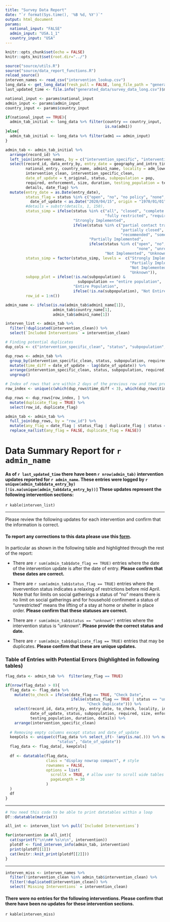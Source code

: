 ```yaml
---
title: "Survey Data Report"
date: "`r format(Sys.time(), '%B %d, %Y')`"
output: html_document
params:
  national_input: "FALSE"
  admin_input: "USA.1_1"
  country_input: "USA"
---
```


```r
knitr::opts_chunk$set(echo = FALSE)
knitr::opts_knit$set(root.dir="../")

```


```r
source("source/utils.R")
source("source/data_report_functions.R")
reload_source()
interven_names <- read_csv("intervention_lookup.csv")
long_data <- get_long_data(fresh_pull = FALSE, long_file_path = "generated_data/survey_data_long.csv", remove_names=TRUE)
last_updated_time <- file.info("generated_data/survey_data_long.csv")$mtime
```


```r

national_input <- params$national_input
admin_input <- params$admin_input
country_input <- params$country_input

if(national_input == TRUE){
  admin_tab_initial <- long_data %>% filter(country == country_input,
                                            is.na(adm1))
}else{
  admin_tab_initial <- long_data %>% filter(adm1 == admin_input)
}

admin_tab <- admin_tab_initial %>% 
  arrange(record_id) %>%
  left_join(interven_names, by = c("intervention_specific", "intervention")) %>%
  select(record_id, data_entry_by, entry_date = geography_and_intro_timestamp,
         national_entry, country_name, admin1_name, locality = adm_lowest,
         intervention_clean, intervention_specific_clean,
         date_of_update = t_original, status, subpopulation = pop,
         required, enforcement, size, duration, testing_population = test_pop,
         details, date_flag) %>%
  mutate(entry_date = as.Date(entry_date),
         status_flag = status %in% c("open", "no", "no policy", "none", "unrestricted") &
           date_of_update < as.Date("2020/04/15", origin = "1970/01/01"),
         #details = substr(details, 1, 150),
         status_simp = ifelse(status %in% c("all", "closed", "complete contact tracing",
                                            "fully restricted", "required", "yes"),
                              "Strongly Implemented",
                              ifelse(status %in% c("partial contact tracing",
                                                   "partially closed", "partially restricted",
                                                   "recommended", "some"),
                                     "Partially Implemented",
                                     ifelse(status %in% c("open", "no", "no policy",
                                                          "none", "unrestricted"),
                                            "Not Implemented", "Unknown"))),
         status_simp = factor(status_simp, levels =  c("Strongly Implemented",
                                                       "Partially Implemented",
                                                       "Not Implemented",
                                                       "Unknown")),
         subpop_plot = ifelse(!is.na(subpopulation) &
                                subpopulation == "entire population", 
                              "Entire Population",
                              ifelse(!is.na(subpopulation), "Not Entire Population", "NA")),
         row_id = 1:n())

admin_name <- ifelse(is.na(admin_tab$admin1_name[1]),
                     admin_tab$country_name[1],
                     admin_tab$admin1_name[1])

interven_list <- admin_tab %>%
  filter(!duplicated(intervention_clean)) %>%
  select(`Included Interventions` = intervention_clean)
```

```r

# Finding potential duplicates
dup_cols <- c("intervention_specific_clean", "status", "subpopulation", "required")

dup_rows <- admin_tab %>%
  group_by(intervention_specific_clean, status, subpopulation, required) %>%
  mutate(time_diff = date_of_update - lag(date_of_update)) %>%
  arrange(intervention_specific_clean, status, subpopulation, required) %>%
  ungroup()

# Index of rows that are within 2 days of the previous row and that previous row
row_index <- unique(c(which(dup_rows$time_diff < 3), which(dup_rows$time_diff < 3) - 1))

dup_rows <- dup_rows[row_index, ] %>%
  mutate(duplicate_flag = TRUE) %>%
  select(row_id, duplicate_flag)

admin_tab <- admin_tab %>%
  full_join(dup_rows, by = "row_id") %>%
  mutate(any_flag = date_flag | status_flag | duplicate_flag | status == "unknown") %>%
  replace_na(list(any_flag = FALSE, duplicate_flag = FALSE))
```



# Data Summary Report for `r admin_name`

#### As of `r last_updated_time` there have been `r nrow(admin_tab)` intervention updates reported for `r admin_name`. These entries were logged by `r unique(admin_tab$data_entry_by)[!is.na(unique(admin_tab$data_entry_by))]` These updates represent the following intervention sections:

`r kable(interven_list)`


***

Please review the following updates for each intervention and confirm that the information is correct.

#### To report any corrections to this data please use this [form](https://forms.gle/S4JEgrxjy4YKPBMo8).

In particular as shown in the following table and highlighted through the rest of the report:

* There are `r sum(admin_tab$date_flag == TRUE)` entries where the date of the intervention update is after the date of entry. **Please confirm that these dates are correct.**
    
* There are `r sum(admin_tab$status_flag == TRUE)` entries where the invervention status indicates a relaxing of restrictions before mid April. Note that for limits on social gatherings a status of "no" means there is no limit on social gatherings and for household confinment a status of "unrestricted" means the lifting of a stay at home or shelter in place order. **Please confirm that these statuses are correct.**

* There are `r sum(admin_tab$status == "unknown")` entries where the intervention status is "unknown". **Please provide the correct status and date.**

* There are `r sum(admin_tab$duplicate_flag == TRUE)` entries that may be duplicates. **Please confirm that these are unique updates.**


### Table of Entries with Potential Errors (highlighted in following tables)
```r
flag_data <- admin_tab %>%  filter(any_flag == TRUE)

if(nrow(flag_data) > 0){
  flag_data <- flag_data %>%
    mutate(to_check = ifelse(date_flag == TRUE, "Check Date",
                             ifelse(status_flag == TRUE | status == "unknown", "Check Status",
                                    "Check Duplicate"))) %>%
    select(record_id, data_entry_by, entry_date, to_check, locality, intervention_specific_clean,
           date_of_update, status, subpopulation, required, size, enforcement,
           testing_population, duration, details) %>%
    arrange(intervention_specific_clean)
  
  # Removing empty columns except status and date_of_update
  keepCols <- unique(c(flag_data %>% select_if(~ !any(is.na(.))) %>% names(),
                       "status", "date_of_update"))
  flag_data <- flag_data[, keepCols]
  
  df <- datatable(flag_data,
                  class = "display nowrap compact", # style
                  rownames = FALSE,
                  options = list(
                    scrollX = TRUE, # allow user to scroll wide tables horizontally
                    pageLength = 30
                  )
  )
  df 
}
```


***

```r
# You need this code to be able to print datatables within a loop
DT::datatable(matrix())
```


```r

all_int <- interven_list %>% pull(`Included Interventions`)

for(intervention in all_int){
  cat(sprintf("\n\n## %s\n\n", intervention))
  plotdf <- find_interven_info(admin_tab, intervention)
  print(plotdf[[1]])
  cat(knitr::knit_print(plotdf[[2]]))
}
```



***

```r
interven_miss <- interven_names %>%
  filter(!intervention_clean %in% admin_tab$intervention_clean) %>%
  filter(!duplicated(intervention_clean)) %>%
  select(`Missing Interventions` = intervention_clean)
```

#### There were no entries for the following interventions. **Please confirm that there have been no updates for these intervention sections.**

`r kable(interven_miss)`




